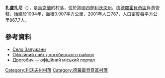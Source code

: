 {{coord|49|23|51|N|23|31|30|E|scale:100000|display=title}}

'''扎盧扎尼'''（{{lang-uk|Залужани}}），是[[烏克蘭|烏克蘭]]的村落，位於該國西部[[利沃夫州|利沃夫州]]，由[[德羅霍貝奇區|德羅霍貝奇區]]負責管轄，始建於1094年，面積0.907平方公里，2001年人口787，人口密度每平方公里867.7人。

==參考資料==
* [http://gska2.rada.gov.ua/pls/z7502/A005?rdat1=21.06.2006&rf7571=19517 Село Залужани]{{dead link|date=2018年3月 |bot=InternetArchiveBot |fix-attempted=yes }}
* [https://web.archive.org/web/20060924001826/http://rajon.drohobych.com.ua/ Офіційний сайт дрогобицького району]
* [http://www.drohobych.com Дрогобич — офіційний міський портал]

{{DEFAULTSORT:Залужани}}
[[Category:利沃夫州村落|Category:利沃夫州村落]]
[[Category:德羅霍貝奇區村落|Category:德羅霍貝奇區村落]]


{{Lviv-geo-stub}}